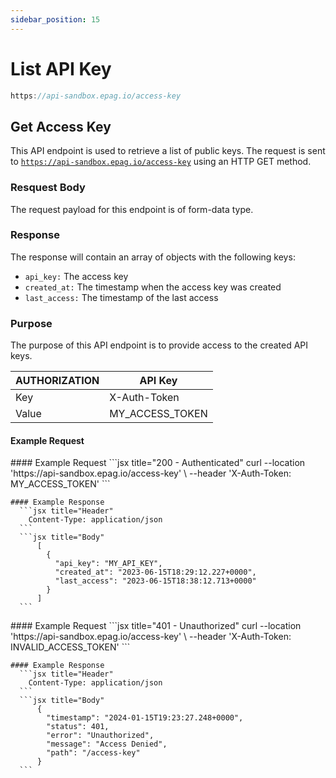 ```yaml
---
sidebar_position: 15
---
```



# List API Key

```jsx
https://api-sandbox.epag.io/access-key
```

## Get Access Key

This API endpoint is used to retrieve a list of public keys. The request is sent to <code>https://api-sandbox.epag.io/access-key</code> using an HTTP GET method.

### Resquest Body

The request payload for this endpoint is of form-data type.

### Response

The response will contain an array of objects with the following keys:

- <code>api_key:</code> The access key
- <code>created_at:</code> The timestamp when the access key was created
- <code>last_access:</code> The timestamp of the last access

### Purpose

The purpose of this API endpoint is to provide access to the created API keys.

| AUTHORIZATION | API Key         | 
| ------------- | --------------- |
| Key           | X-Auth-Token    |
| Value         | MY_ACCESS_TOKEN |

#### Example Request

<Tabs>
  <TabItem value="success" label="200 - Success" default>
    #### Example Request
      ```jsx title="200 - Authenticated"
        curl --location 'https://api-sandbox.epag.io/access-key' \
        --header 'X-Auth-Token: MY_ACCESS_TOKEN'
      ```
    
    #### Example Response
      ```jsx title="Header"
        Content-Type: application/json
      ``` 
      ```jsx title="Body"
          [
            {
              "api_key": "MY_API_KEY",
              "created_at": "2023-06-15T18:29:12.227+0000",
              "last_access": "2023-06-15T18:38:12.713+0000"
            }
          ]
      ```      
  </TabItem>
  <TabItem value="unauthorized" label="401 - Unauthorized">
    #### Example Request
      ```jsx title="401 - Unauthorized"
        curl --location 'https://api-sandbox.epag.io/access-key' \
        --header 'X-Auth-Token: INVALID_ACCESS_TOKEN'
      ```
    
    #### Example Response
      ```jsx title="Header"
        Content-Type: application/json
      ```  
      ```jsx title="Body"
          {
            "timestamp": "2024-01-15T19:23:27.248+0000",
            "status": 401,
            "error": "Unauthorized",
            "message": "Access Denied",
            "path": "/access-key"
          }
      ```
  </TabItem>
</Tabs>


